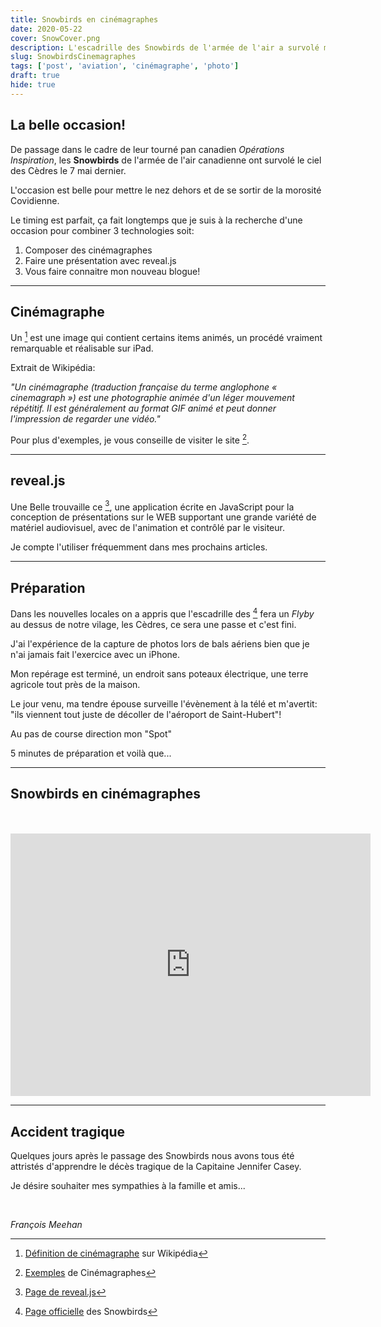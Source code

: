 ```yaml
---
title: Snowbirds en cinémagraphes
date: 2020-05-22
cover: SnowCover.png
description: L'escadrille des Snowbirds de l'armée de l'air a survolé mon patelin, présentation de cinémagraphes.
slug: SnowbirdsCinemagraphes
tags: ['post', 'aviation', 'cinémagraphe', 'photo']
draft: true
hide: true
---
```


## La belle occasion!


De passage dans le cadre de leur tourné pan canadien *Opérations Inspiration*, les **Snowbirds** de l'armée de l'air canadienne ont survolé le ciel des Cèdres le 7 mai dernier.


L'occasion est belle pour mettre le nez dehors et de se sortir de la morosité Covidienne.


Le timing est parfait, ça fait longtemps que je suis à la recherche d'une occasion pour combiner 3 technologies soit:


1. Composer des cinémagraphes
1. Faire une présentation avec reveal.js
1. Vous faire connaitre mon nouveau blogue!


---


## Cinémagraphe


Un [^cinémagraphe] est une image qui contient certains items animés, un procédé vraiment remarquable et réalisable sur iPad.


Extrait de Wikipédia:


*"Un cinémagraphe (traduction française du terme anglophone « cinemagraph ») est une photographie animée d'un léger mouvement répétitif. Il est généralement au format GIF animé et peut donner l'impression de regarder une vidéo."*


Pour plus d'exemples, je vous conseille de visiter le site [^cinemagraphs].


---


## reveal.js


Une Belle trouvaille ce [^reveal.js], une application écrite en JavaScript pour la conception de présentations sur le WEB supportant une grande variété de matériel audiovisuel, avec de l'animation et contrôlé par le visiteur.


Je compte l'utiliser fréquemment dans mes prochains articles.


---


## Préparation

Dans les nouvelles locales on a appris que l'escadrille des [^Snowbirds] fera un *Flyby* au dessus de notre vilage, les Cèdres, ce sera une passe et c'est fini.

J'ai l'expérience de la capture de photos lors de bals aériens bien que je n'ai jamais fait l'exercice avec un iPhone.


Mon repérage est terminé, un endroit sans poteaux électrique, une terre agricole tout près de la maison.


Le jour venu, ma tendre épouse surveille l'évènement à la télé et m'avertit: "ils viennent tout juste de décoller de l'aéroport de Saint-Hubert"!

Au pas de course direction mon "Spot"


5 minutes de préparation et voilà que...


---


##  Snowbirds en cinémagraphes

<br/>
<br/>

<iframe src="https://slides.com/fmeehan/deck/embed?token=ne3of_Qo&style=light" width="576" height="420" scrolling="no" frameborder="0" webkitallowfullscreen mozallowfullscreen allowfullscreen></iframe>


---


## Accident tragique


Quelques jours après le passage des Snowbirds nous avons tous été attristés d'apprendre le décès tragique de la Capitaine Jennifer Casey.


Je désire souhaiter mes sympathies à la famille et amis...

<br/>

*François Meehan*



[^Snowbirds]: [Page officielle](http://rcaf-arc.forces.gc.ca/fr/snowbirds/index.page) des Snowbirds
[^reveal.js]: [Page de reveal.js](https://revealjs.com/#/)
[^cinémagraphe]: [Définition de cinémagraphe](https://fr.wikipedia.org/wiki/Cinemagraphe) sur Wikipédia
[^cinemagraphs]: [Exemples](http://cinemagraphs.com/) de Cinémagraphes